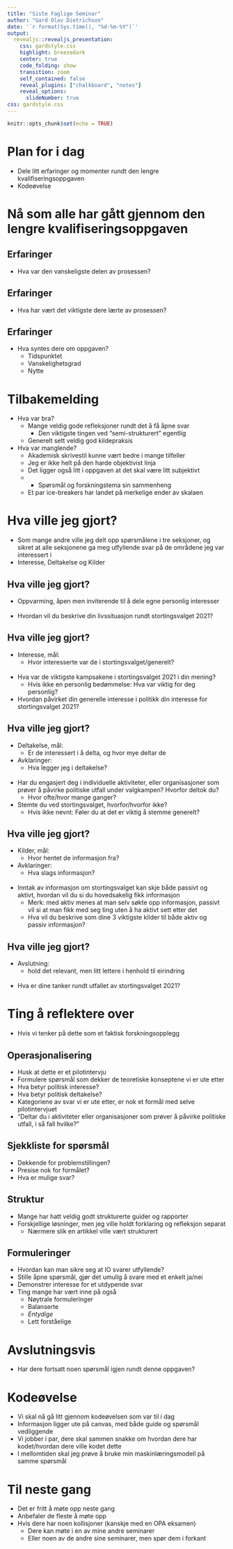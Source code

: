 ```yaml
---
title: "Siste Faglige Seminar"
author: "Gard Olav Dietrichson"
date: '`r format(Sys.time(), "%d-%m-%Y")`'
output:
  revealjs::revealjs_presentation:
    css: gardstyle.css
    highlight: breezedark
    center: true
    code_folding: show
    transition: zoom
    self_contained: false
    reveal_plugins: ["chalkboard", "notes"]
    reveal_options:
      slideNumber: true
css: gardstyle.css
---
```


```r
knitr::opts_chunk$set(echo = TRUE)
```

# Plan for i dag

- Dele litt erfaringer og momenter rundt den lengre kvalifiseringsoppgaven
- Kodeøvelse

# Nå som alle har gått gjennom den lengre kvalifiseringsoppgaven

## Erfaringer

- Hva var den vanskeligste delen av prosessen?

## Erfaringer

- Hva har vært det viktigste dere lærte av prosessen?

## Erfaringer

- Hva syntes dere om oppgaven?
  - Tidspunktet
  - Vanskelighetsgrad
  - Nytte

# Tilbakemelding

- Hva var bra?
  - Mange veldig gode refleksjoner rundt det å få åpne svar
    - Den viktigste tingen ved "semi-strukturert" egentlig
  - Generelt sett veldig god kildepraksis
- Hva var manglende?
  - Akademisk skrivestil kunne vært bedre i mange tilfeller
  - Jeg er ikke helt på den harde objektivist linja
  - Det ligger også litt i oppgaven at det skal være litt subjektivt
  -   - Spørsmål og forskningstema sin sammenheng
  - Et par ice-breakers har landet på merkelige ender av skalaen 

# Hva ville jeg gjort?

- Som mange andre ville jeg delt opp spørsmålene i tre seksjoner, og sikret at alle seksjonene ga meg utfyllende svar på de områdene jeg var interessert i
- Interesse, Deltakelse og Kilder

## Hva ville jeg gjort?

- Oppvarming, åpen men inviterende til å dele egne personlig interesser
<br> <br>
- Hvordan vil du beskrive din livssituasjon rundt stortingsvalget 2021?

## Hva ville jeg gjort?

- Interesse, mål:
  - Hvor interesserte var de i stortingsvalget/generelt?
<br> <br>
- Hva var de viktigste kampsakene i stortingsvalget 2021 i din mening?
  - Hvis ikke en personlig bedømmelse: Hva var viktig for deg personlig?
- Hvordan påvirket din generelle interesse i politikk din interesse for stortingsvalget 2021?

## Hva ville jeg gjort?

- Deltakelse, mål:
  - Er de interessert i å delta, og hvor mye deltar de
- Avklaringer:
  - Hva legger jeg i deltakelse?
<br> <br>
- Har du engasjert deg i individuelle aktiviteter, eller organisasjoner som prøver å påvirke politiske utfall under valgkampen? Hvorfor deltok du?
  - Hvor ofte/hvor mange ganger?
- Stemte du ved stortingsvalget, hvorfor/hvorfor ikke?
  - Hvis ikke nevnt: Føler du at det er viktig å stemme generelt?
  
## Hva ville jeg gjort?

- Kilder, mål:
  - Hvor hentet de informasjon fra?
- Avklaringer:
  - Hva slags informasjon?
<br> <br>
- Inntak av informasjon om stortingsvalget kan skje både passivt og aktivt, hvordan vil du si du hovedsakelig fikk informasjon
  - Merk: med aktiv menes at man selv søkte opp informasjon, passivt vil si at man fikk med seg ting uten å ha aktivt sett etter det
  - Hva vil du beskrive som dine 3 viktigste kilder til både aktiv og passiv informasjon?

## Hva ville jeg gjort?

- Avslutning:
  - hold det relevant, men litt lettere i henhold til eirindring
<br> <br>
- Hva er dine tanker rundt utfallet av stortingsvalget 2021?

# Ting å reflektere over 

- Hvis vi tenker på dette som et faktisk forskningsopplegg

## Operasjonalisering

- Husk at dette er et pilotintervju
- Formulere spørsmål som dekker de teoretiske konseptene vi er ute etter
- Hva betyr politisk interesse?
- Hva betyr politisk deltakelse?
- Kategoriene av svar vi er ute etter, er nok et formål med selve pilotintervjuet
- "Deltar du i aktiviteter eller organisasjoner som prøver å påvirke politiske utfall, i så fall hvilke?"

## Sjekkliste for spørsmål

- Dekkende for problemstillingen?
- Presise nok for formålet?
- Hva er mulige svar?

## Struktur

- Mange har hatt veldig godt strukturerte guider og rapporter
- Forskjellige løsninger, men jeg ville holdt forklaring og refleksjon separat
  - Nærmere slik en artikkel ville vært strukturert

## Formuleringer

- Hvordan kan man sikre seg at IO svarer utfyllende?
- Stille åpne spørsmål, gjør det umulig å svare med et enkelt ja/nei
- Demonstrer interesse for et utdypende svar
- Ting mange har vært inne på også
  - Nøytrale formuleringer
  - Balanserte
  - *Entydige*
  - Lett forståelige

# Avslutningsvis

- Har dere fortsatt noen spørsmål igjen rundt denne oppgaven?

# Kodeøvelse

- Vi skal nå gå litt gjennom kodeøvelsen som var til i dag
- Informasjon ligger ute på canvas, med både guide og spørsmål vedliggende
- Vi jobber i par, dere skal sammen snakke om hvordan dere har kodet/hvordan dere ville kodet dette
- I mellomtiden skal jeg prøve å bruke min maskinlæringsmodell på samme spørsmål

# Til neste gang

- Det er fritt å møte opp neste gang
- Anbefaler de fleste å møte opp
- Hvis dere har noen kollisjoner (kanskje med en OPA eksamen)
  - Dere kan møte i en av mine andre seminarer
  - Eller noen av de andre sine seminarer, men spør dem i forkant
